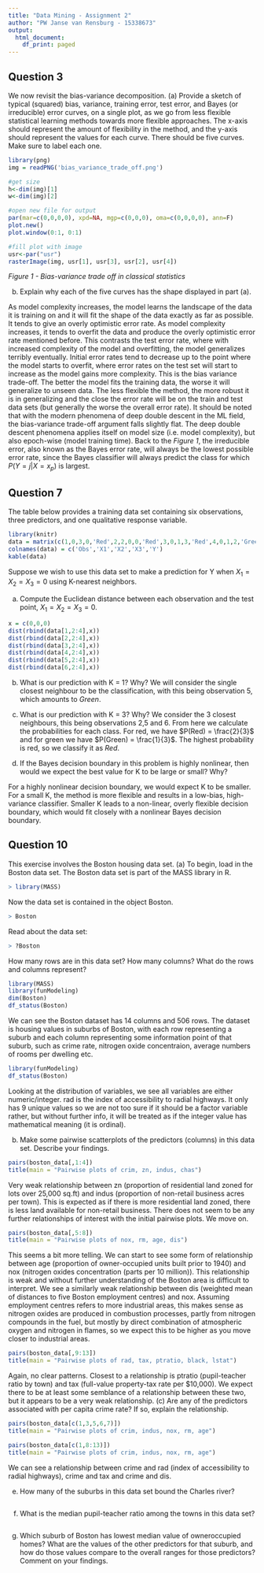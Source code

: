 ```yaml
---
title: "Data Mining - Assignment 2"
author: "PW Janse van Rensburg - 15338673"
output:
  html_document:
    df_print: paged
---
```


## Question 3

We now revisit the bias-variance decomposition.
(a) Provide a sketch of typical (squared) bias, variance, training error, test error, and Bayes (or irreducible) error curves, on a single plot, as we go from less flexible statistical learning methods towards more flexible approaches. The x-axis should represent the amount of flexibility in the method, and the y-axis should represent the values for each curve. There should be five curves. Make sure to label each one. 

```r
library(png)
img = readPNG('bias_variance_trade_off.png')

#get size
h<-dim(img)[1]
w<-dim(img)[2]

#open new file for output
par(mar=c(0,0,0,0), xpd=NA, mgp=c(0,0,0), oma=c(0,0,0,0), ann=F)
plot.new()
plot.window(0:1, 0:1)

#fill plot with image
usr<-par("usr")    
rasterImage(img, usr[1], usr[3], usr[2], usr[4])
```
*Figure 1 - Bias-variance trade off in classical statistics*

(b) Explain why each of the five curves has the shape displayed in part (a).

As model complexity increases, the model learns the landscape of the data it is training on and it will fit the shape of the data exactly as far as possible.  It tends to give an overly optimistic error rate.  As model complexity increases, it tends to overfit the data and produce the overly optimistic error rate mentioned before.
This contrasts the test error rate, where with increased complexity of the model and overfitting, the model generalizes terribly eventually.  Initial error rates tend to decrease up to the point where the model starts to overfit, where error rates on the test set will start to increase as the model gains more complexity.  This is the bias variance trade-off.  The better the model fits the training data, the worse it will generalize to unseen data.  The less flexible the method, the more robust it is in generalizing and the close the error rate will be on the train and test data sets (but generally the worse the overall error rate).  It should be noted that with the modern phenomena of deep double descent in the ML field, the bias-variance trade-off argument falls slightly flat.  The deep double descent phenomena applies itself on model size (i.e. model complexity), but also epoch-wise (model training time).
Back to the *Figure 1*, the irreducible error, also known as the Bayes error rate, will always be the lowest possible error rate, since the Bayes classifier will always predict the class for which $P(Y=j|X=x_p)$ is largest.

## Question 7

The table below provides a training data set containing six observations, three predictors, and one qualitative response variable.
```r
library(knitr)
data = matrix(c(1,0,3,0,'Red',2,2,0,0,'Red',3,0,1,3,'Red',4,0,1,2,'Green',5,-1,0,1,'Green',6,1,1,1,'Red'),byrow = TRUE,ncol = 5)
colnames(data) = c('Obs','X1','X2','X3','Y')
kable(data)
```

Suppose we wish to use this data set to make a prediction for Y when $X_1 = X_2 = X_3 = 0$ using K-nearest neighbors.

(a) Compute the Euclidean distance between each observation and the test point, $X_1 = X_2 = X_3 = 0$.

```r
x = c(0,0,0)
dist(rbind(data[1,2:4],x))
dist(rbind(data[2,2:4],x))
dist(rbind(data[3,2:4],x))
dist(rbind(data[4,2:4],x))
dist(rbind(data[5,2:4],x))
dist(rbind(data[6,2:4],x))
```

(b) What is our prediction with K = 1? Why?
We will consider the single closest neighbour to be the classification, with this being observation 5, which amounts to *Green*.

(c) What is our prediction with K = 3? Why?
We consider the 3 closest neighbours, this being observations 2,5 and 6.  From here we calculate the probabilities for each class.  For red, we have $P(Red) = \frac{2}{3}$ and for green we have $P(Green) = \frac{1}{3}$.  The highest probability is red, so we classify it as *Red*.

(d) If the Bayes decision boundary in this problem is highly nonlinear, then would we expect the best value for K to be large or small? Why?

For a highly nonlinear decision boundary, we would expect K to be smaller.  For a small K, the method is more flexible and results in a low-bias, high-variance classifier.  Smaller K leads to a non-linear, overly flexible decision boundary, which would fit closely with a nonlinear Bayes decision boundary.

## Question 10

This exercise involves the Boston housing data set.
(a) To begin, load in the Boston data set. The Boston data set is part of the MASS library in R.
```r
> library(MASS)
```
Now the data set is contained in the object Boston.
```r
> Boston
```
Read about the data set:
```r
> ?Boston
```
How many rows are in this data set? How many columns? What do the rows and columns represent?

```r
library(MASS)
library(funModeling)
dim(Boston)
df_status(Boston)
```

We can see the Boston dataset has 14 columns and 506 rows.  The dataset is housing values in suburbs of Boston, with each row representing a suburb and each column representing some information point of that suburb, such as crime rate, nitrogen oxide concentraion, average numbers of rooms per dwelling etc.

```r
library(funModeling)
df_status(Boston)
```
Looking at the distribution of variables, we see all variables are either numeric/integer.  rad is the index of accessibility to radial highways.  It only has 9 unique values so we are not too sure if it should be a factor variable rather, but without further info, it will be treated as if the integer value has mathematical meaning (it is ordinal).

(b) Make some pairwise scatterplots of the predictors (columns) in this data set. Describe your findings.
```r
pairs(boston_data[,1:4])
title(main = "Pairwise plots of crim, zn, indus, chas")
```
Very weak relationship between zn (proportion of residential land zoned for lots over 25,000 sq.ft) and indus (proportion of non-retail business acres per town).  This is expected as if there is more residential land zoned, there is less land available for non-retail business. There does not seem to be any further relationships of interest with the initial pairwise plots.  We move on.
```r
pairs(boston_data[,5:8])
title(main = "Pairwise plots of nox, rm, age, dis")
```
This seems a bit more telling.  We can start to see some form of relationship between age (proportion of owner-occupied units built prior to 1940) and nox (nitrogen oxides concentration (parts per 10 million)).  This relationship is weak and without further understanding of the Boston area is difficult to interpret.  We see a similarly weak relationship between dis (weighted mean of distances to five Boston employment centres) and nox.  Assuming employment centres refers to more industrial areas, this makes sense as nitrogen oxides are produced in combustion processes, partly from nitrogen compounds in the fuel, but mostly by direct combination of atmospheric oxygen and nitrogen in flames, so we expect this to be higher as you move closer to industrial areas.
```r
pairs(boston_data[,9:13])
title(main = "Pairwise plots of rad, tax, ptratio, black, lstat")
```
Again, no clear patterns.  Closest to a relationship is ptratio (pupil-teacher ratio by town) and tax (full-value property-tax rate per \$10,000).  We expect there to be at least some semblance of a relationship between these two, but it appears to be a very weak relationship.
(c) Are any of the predictors associated with per capita crime rate? If so, explain the relationship.
```r
pairs(boston_data[c(1,3,5,6,7)])
title(main = "Pairwise plots of crim, indus, nox, rm, age")
```
```r
pairs(boston_data[c(1,8:13)])
title(main = "Pairwise plots of crim, indus, nox, rm, age")
```
We can see a relationship between crime and rad (index of accessibility to radial highways), crime and tax and crime and dis.  

(e) How many of the suburbs in this data set bound the Charles river?
```r
```
(f) What is the median pupil-teacher ratio among the towns in this data set?
```r
```
(g) Which suburb of Boston has lowest median value of owneroccupied homes? What are the values of the other predictors
for that suburb, and how do those values compare to the overall ranges for those predictors? Comment on your findings.
```r
```